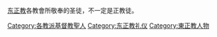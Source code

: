 {{Commons category|Eastern Orthodox saints}}

[[东正教|东正教]]各教會所敬奉的圣徒，不一定是正教徒。

[[Category:各教派基督教聖人|Category:各教派基督教聖人]]
[[Category:东正教礼仪|Category:东正教礼仪]]
[[Category:東正教人物|Category:東正教人物]]
